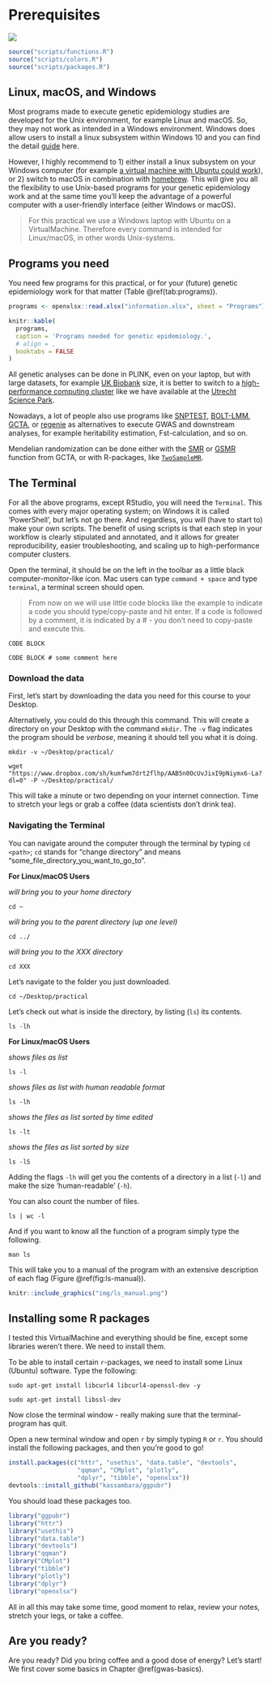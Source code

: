# Prerequisites
![](img/girls_behind_macbook.jpeg)
```r
source("scripts/functions.R")
source("scripts/colors.R")
source("scripts/packages.R")

```
## Linux, macOS, and Windows

Most programs made to execute genetic epidemiology studies are developed for the Unix environment, for example Linux and macOS. So, they may not work as intended in a Windows environment. Windows does allow users to install a linux subsystem within Windows 10 and you can find the detail [guide](https://docs.microsoft.com/en-us/windows/wsl/about){target="_blank"} here.  

However, I highly recommend to 1) either install a linux subsystem on your Windows computer (for example [a virtual machine with Ubuntu could work](https://blog.storagecraft.com/the-dead-simple-guide-to-installing-a-linux-virtual-machine-on-windows/){target="_blank"}), or 2) switch to macOS in combination with [homebrew](https://brew.sh){target="_blank"}. This will give you all the flexibility to use Unix-based programs for your genetic epidemiology work and at the same time you'll keep the advantage of a powerful computer with a user-friendly interface (either Windows or macOS).

> For this practical we use a Windows laptop with Ubuntu on a VirtualMachine. Therefore every command is intended for Linux/macOS, in other words Unix-systems.


## Programs you need

You need few programs for this practical, or for your (future) genetic epidemiology work for that matter (Table \@ref(tab:programs)).

```r

programs <- openxlsx::read.xlsx("information.xlsx", sheet = "Programs")

```


```r
knitr::kable(
  programs, 
  caption = 'Programs needed for genetic epidemiology.',
  # align = ,
  booktabs = FALSE
)
```

All genetic analyses can be done in PLINK, even on your laptop, but with large datasets, for example [UK Biobank](https://www.ukbiobank.ac.uk) size, it is better to switch to a [high-performance computing cluster](https://en.wikipedia.org/wiki/High-performance_computing){target="_blank"} like we have available at the [Utrecht Science Park](https://wiki.bioinformatics.umcutrecht.nl/bin/view/HPC/WebHome){target="_blank"}.

Nowadays, a lot of people also use programs like [SNPTEST](snptest){target="_blank"}, [BOLT-LMM](https://data.broadinstitute.org/alkesgroup/BOLT-LMM/){target="_blank"},  [GCTA](http://cnsgenomics.com/software/gcta/#Overview){target="_blank"}, or [regenie](https://rgcgithub.github.io/regenie/){target="_blank"} as alternatives to execute GWAS and downstream analyses, for example heritability estimation, Fst-calculation, and so on.

Mendelian randomization can be done either with the [SMR](http://cnsgenomics.com/software/smr/#Overview){target="_blank"} or [GSMR](http://cnsgenomics.com/software/gsmr/){target="_blank"} function from GCTA, or with R-packages, like [`TwoSampleMR`](https://mrcieu.github.io/TwoSampleMR/){target="_blank"}.


## The Terminal

For all the above programs, except RStudio, you will need the `Terminal`. This comes with every major operating system; on Windows it is called 'PowerShell', but let's not go there. And regardless, you will (have to start to) make your own scripts. The benefit of using scripts is that each step in your workflow is clearly stipulated and annotated, and it allows for greater reproducibility, easier troubleshooting, and scaling up to high-performance computer clusters.

Open the terminal, it should be on the left in the toolbar as a little black computer-monitor-like icon. 
Mac users can type `command + space` and type `terminal`, a terminal screen should open.

> From now on we will use little code blocks like the example to indicate a code you should type/copy-paste and hit enter. If a code is followed by a comment, it is indicated by a # - you don't need to copy-paste and execute this.


```
CODE BLOCK

CODE BLOCK # some comment here

```

### Download the data

First, let's start by downloading the data you need for this course to your Desktop. 


Alternatively, you could do this through this command. This will create a directory on your Desktop with the command `mkdir`. The `-v` flag indicates the program should be _verbose_, meaning it should tell you what it is doing.

```
mkdir -v ~/Desktop/practical/
```

```
wget "https://www.dropbox.com/sh/kumfwm7drt2flhp/AAB5n0OcUvJixI9pNiymx6-La?dl=0" -P ~/Desktop/practical/

```

This will take a minute or two depending on your internet connection. Time to stretch your legs or grab a coffee (data scientists don't drink tea).

### Navigating the Terminal

You can navigate around the computer through the terminal by typing `cd <path>`; `cd` stands for "change directory" and <path> means "some_file_directory_you_want_to_go_to".

**For Linux/macOS Users**

_will bring you to your home directory_

```
cd ~ 
```

_will bring you to the parent directory (up one level) _

```
cd ../ 
```

_will bring you to the XXX directory_

```
cd XXX 
```


Let's navigate to the folder you just downloaded.

```
cd ~/Desktop/practical
```


Let's check out what is inside the directory, by listing (`ls`) its contents.


```
ls -lh
```


**For Linux/macOS Users**

_shows files as list_

```
ls -l 
```

_shows files as list with human readable format _

```
ls -lh 
```

_shows the files as list sorted by time edited_

```
ls -lt 
```

_shows the files as list sorted by size_
```
ls -lS 
```

Adding the flags `-lh` will get you the contents of a directory in a list (`-l`) and make the size 'human-readable' (`-h`).


You can also count the number of files.

```
ls | wc -l
```

And if you want to know all the function of a program simply type the following.

```
man ls
```

This will take you to a manual of the program with an extensive description of each flag (Figure \@ref(fig:ls-manual)).


```r
knitr::include_graphics("img/ls_manual.png")

```

## Installing some R packages

I tested this VirtualMachine and everything should be fine, except some libraries weren't there. We need to install them.


To be able to install certain `r`-packages, we need to install some Linux (Ubuntu) software. Type the following:

```
sudo apt-get install libcurl4 libcurl4-openssl-dev -y

sudo apt-get install libssl-dev
```

Now close the terminal window - really making sure that the terminal-program has quit.

Open a new terminal window and open `r` by simply typing `R` or `r`. You should install the following packages, and then you're good to go!

```r
install.packages(c("httr", "usethis", "data.table", "devtools", 
                   "qqman", "CMplot", "plotly", 
                   "dplyr", "tibble", "openxlsx"))
devtools::install_github("kassambara/ggpubr")
```

You should load these packages too. 

```r
library("ggpubr")
library("httr")
library("usethis")
library("data.table")
library("devtools")
library("qqman")
library("CMplot")
library("tibble")
library("plotly")
library("dplyr")
library("openxlsx")
```

All in all this may take some time, good moment to relax, review your notes, stretch your legs, or take a coffee.


## Are you ready?

Are you ready? Did you bring coffee and a good dose of energy? Let's start! We first cover some basics in Chapter \@ref(gwas-basics).
